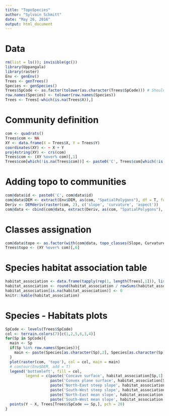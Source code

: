 ```yaml
---
title: "TopoSpecies"
author: "Sylvain Schmitt"
date: "May 26, 2016"
output: html_document
---
```

# Data
```r
rm(list = ls()); invisible(gc())
library(Uppangala)
library(raster)
Env <- genEnv()
Trees <- genTrees()
Species <- genSpecies()
Trees$SpCode <- as.factor(tolower(as.character(Trees$SpCode))) # Should be treated in gen functions
row.names(Species) <- tolower(row.names(Species))
Trees <- Trees[-which(is.na(Trees$X)),]
```

# Community definition
```r
com <- quadrats()
Trees$com <- NA
XY <- data.frame(X = Trees$X, Y = Trees$Y)
coordinates(XY) <- ~ X + Y
proj4string(XY) <- crs(com)
Trees$com <- (XY %over% com)[,1]
Trees$com[which(!is.na(Trees$com))] <- paste0('C', Trees$com[which(!is.na(Trees$com))])
```

# Adding topo to communities

```r
com@data$id <- paste0('C', com@data$id)
com@data$DEM <- extract(Env$DEM, as(com, "SpatialPolygons"), df = T, fun = mean)[,2]
Deriv <- DEMderiv(raster(com, 2), c('slope', 'curvature', 'aspect'))
com@data <- cbind(com@data, extract(Deriv, as(com, "SpatialPolygons"), df = T, fun = mean)[-1])
```

# Classes assignation
```r
com@data$topo <- as.factor(with(com@data, topo_classes(Slope, Curvature, Aspect)))
Trees$topo <- (XY %over% com)[,6]
```

# Species habitat association table
```r
habitat_association <- data.frame(tapply(rep(1, length(Trees[,1])), list(Trees$SpCode, Trees$topo), sum))
habitat_association <- round(habitat_association / rowSums(habitat_association, na.rm = T) * 100)
habitat_association[is.na(habitat_association)] <- 0
knitr::kable(habitat_association)
```


# Species - Habitats plots
```r
SpCode <- levels(Trees$SpCode)
col <- terrain.colors(7)[c(1,2,5,6,3,4)]
for(Sp in SpCode){
  main <- Sp
  if(Sp %in% row.names(Species)){
    main <- paste(Species[as.character(Sp),2], Species[as.character(Sp),3], sep = ', ')
  }
  plot(raster(com, 'topo'), col = col, main = main)
  # contour(Env$DEM, add = T)
  legend('bottomleft', fill = col, 
         legend = c(paste('Concave surface', habitat_association[Sp,1], '%'),
                    paste('Convex plane surface', habitat_association[Sp,2], '%'),
                    paste('North-East steep slope', habitat_association[Sp,3], '%'),
                    paste('South-West steep slope', habitat_association[Sp,4], '%'),
                    paste('North-East mean slope', habitat_association[Sp,5], '%'),
                    paste('South-West mean slope', habitat_association[Sp,6], '%')), cex = 0.7)
  points(Y ~ X, Trees[Trees$SpCode == Sp,], pch = 20)
}
```
